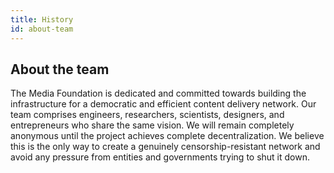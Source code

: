 ```yaml
---
title: History
id: about-team
---
```


## About the team

The Media Foundation is dedicated and committed towards building the infrastructure for a democratic and efficient content delivery network. Our team comprises engineers, researchers, scientists, designers, and entrepreneurs who share the same vision. We will remain completely anonymous until the project achieves complete decentralization. We believe this is the only way to create a genuinely censorship-resistant network and avoid any pressure from entities and governments trying to shut it down. 


